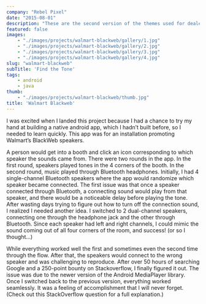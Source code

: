 ```yaml
---
company: "Rebel Pixel"
date: "2015-08-01"
description: "These are the second version of the themes used for dealers on the Glovebox system"
featured: false
images:
    - "./images/projects/walmart-blackweb/gallery/1.jpg"
    - "./images/projects/walmart-blackweb/gallery/2.jpg"
    - "./images/projects/walmart-blackweb/gallery/3.jpg"
    - "./images/projects/walmart-blackweb/gallery/4.jpg"
slug: "walmart-blackweb"
subTitle: 'Find the Tone'
tags:
    - android
    - java
thumb:
    - "./images/projects/walmart-blackweb/thumb.jpg"
title: 'Walmart Blackweb'
---
```


I was excited when I landed this project because I had a chance to try my hand at building a native android app, which I hadn’t built before, so I needed to learn quickly. This app was for an installation promoting Walmart’s BlackWeb speakers.

A person would get into a booth and click an icon corresponding to which speaker the sounds came from. There were two rounds in the app. In the first round, speakers played tones in the 4 corners of the booth. In the second round, music played through Bluetooth headphones. Initially, I had 4 single-channel Bluetooth speakers where the app would randomize which speaker became connected. The first issue was that once a speaker connected through Bluetooth, a connecting sound would play from that speaker, and there would be a noticeable delay before playing the tone. After wasting days trying to figure out how to turn off the connection sound, I realized I needed another idea. I switched to 2 dual-channel speakers, connecting one through the headphone jack and the other through Bluetooth. Since each speaker had left and right channels, I could mimic the sound coming out of all four corners of the room, and success! (or so I thought...)

While everything worked well the first and sometimes even the second time through the flow. After that, the speakers would connect to the wrong speaker and was challenging to reproduce. After over 50 hours of searching Google and a 250-point bounty on Stackoverflow, I finally figured it out. The issue was due to the newer version of the Android MediaPlayer library. Once I switched back to the previous version, everything worked seamlessly. It was a feeling of accomplishment that I will never forget. (Check out this StackOverflow question for a full explanation.)
